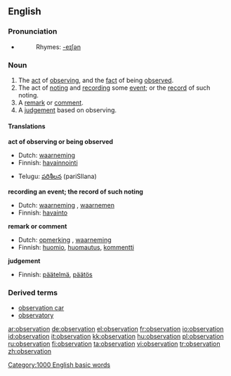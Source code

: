 ==English==

===Pronunciation===
*{{audio|en-us-observation.ogg|Audio (US)}}
*:Rhymes: [[Rhymes:English:-eɪʃǝn|-eɪʃǝn]]

===Noun===
{{wikipedia}}
{{en-noun}}

# The [[act]] of [[observing]], and the [[fact]] of being [[observe]]d.
# The act of [[noting]] and [[recording]] some [[event]]; or the [[record]] of such noting.
# A [[remark]] or [[comment]].
# A [[judgement]] based on observing.

====Translations====

'''act of observing or being observed'''
{{top}}
*Dutch: [[waarneming]] {{f}}
*Finnish: [[havainnointi]]
{{mid}}
*Telugu: [[పరిశీలన]] (pariSIlana)
{{bottom}}

'''recording an event; the record of such noting'''
{{top}}
*Dutch: [[waarneming]] {{f}}, [[waarnemen]] {{n}}
*Finnish: [[havainto]]
{{mid}}
{{bottom}}

'''remark or comment'''
{{top}}
*Dutch: [[opmerking]] {{f}}, [[waarneming]] {{f}}
*Finnish: [[huomio]], [[huomautus]], [[kommentti]]
{{mid}}
{{bottom}}

'''judgement'''
{{top}}
*Finnish: [[päätelmä]], [[päätös]]
{{mid}}
{{bottom}}

===Derived terms===
*[[observation car]]
*[[observatory]]

[[Category:1000 English basic words]]

[[ar:observation]]
[[de:observation]]
[[el:observation]]
[[fr:observation]]
[[io:observation]]
[[id:observation]]
[[it:observation]]
[[kk:observation]]
[[hu:observation]]
[[pl:observation]]
[[ru:observation]]
[[fi:observation]]
[[ta:observation]]
[[vi:observation]]
[[tr:observation]]
[[zh:observation]]